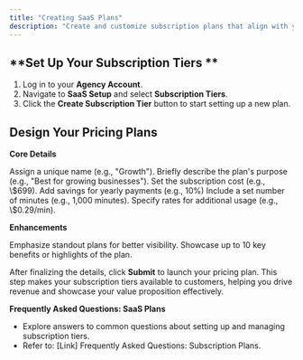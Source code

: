 ```yaml
---
title: "Creating SaaS Plans"
description: "Create and customize subscription plans that align with your clients' needs while maximizing revenue. This guide empowers you to set up automated, seamless customer subscription payments, delivering convenience and scalability for your white-label AI voice platform."
---
```


## **Set Up Your Subscription Tiers **

1. Log in to your **Agency Account**.
2. Navigate to **SaaS Setup** and select **Subscription Tiers**.
3. Click the **Create Subscription Tier** button to start setting up a new plan.

## **Design Your Pricing Plans**

**Core Details**

<AccordionGroup>
  <Accordion title="Plan Name">
    Assign a unique name (e.g., "Growth").
  </Accordion>
  <Accordion title="Plan Description">
    Briefly describe the plan's purpose (e.g., "Best for growing businesses").
  </Accordion>
  <Accordion title="Monthly Fee">
    Set the subscription cost (e.g., \$699).
  </Accordion>
  <Accordion title="Annual Discount">
    Add savings for yearly payments (e.g., 10%)
  </Accordion>
  <Accordion title="Free Minutes">
    Include a set number of minutes (e.g., 1,000 minutes).
  </Accordion>
  <Accordion title="Extra Minute Charges">
    Specify rates for additional usage (e.g., \$0.29/min).
  </Accordion>
</AccordionGroup>

**Enhancements**

<AccordionGroup>
  <Accordion title="Highlight as Most Popular">
    Emphasize standout plans for better visibility.
  </Accordion>
  <Accordion title="Plan Features">
    Showcase up to 10 key benefits or highlights of the plan.
  </Accordion>
</AccordionGroup>

After finalizing the details, click **Submit** to launch your pricing plan. This step makes your subscription tiers available to customers, helping you drive revenue and showcase your value proposition effectively.

**Frequently Asked Questions: SaaS Plans**

- Explore answers to common questions about setting up and managing subscription tiers.
- Refer to: [Link] Frequently Asked Questions: Subscription Plans.